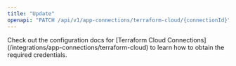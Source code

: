 ```yaml
---
title: "Update"
openapi: "PATCH /api/v1/app-connections/terraform-cloud/{connectionId}"
---
```


<Note>
    Check out the configuration docs for [Terraform Cloud Connections](/integrations/app-connections/terraform-cloud) to learn how to obtain
    the required credentials.
</Note>
